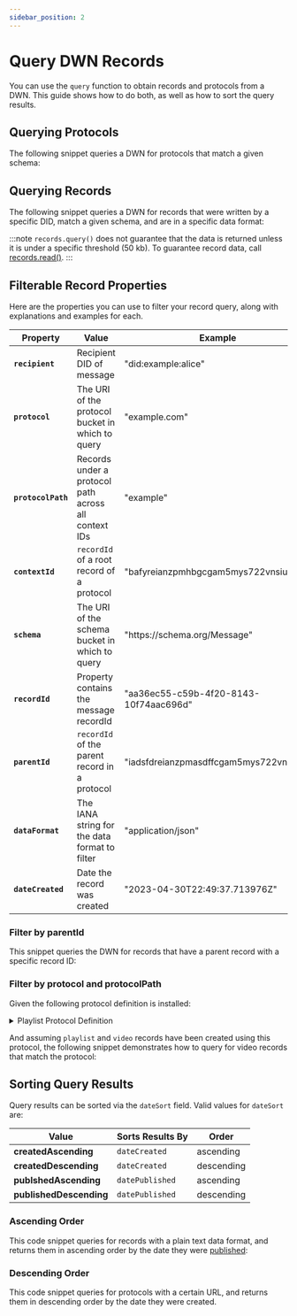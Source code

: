 ```yaml
---
sidebar_position: 2
---
```



# Query DWN Records

You can use the `query` function to obtain records and protocols from a DWN. This guide shows how to do both, as well as how to sort the query results.

## Querying Protocols

The following snippet queries a DWN for protocols that match a given schema:

<CodeSnippet functionName="queryProtocolsForMusic" />

## Querying Records

The following snippet queries a DWN for records that were written by a specific DID, match a given schema, and are in a specific data format:

<CodeSnippet functionName="queryRecordsFromDID" />

:::note
`records.query()` does not guarantee that the data is returned unless it is under a specific threshold (50 kb). 
To guarantee record data, call [records.read()](/api/web5-js/dwn/records#readrequest).
:::

## Filterable Record Properties
Here are the properties you can use to filter your record query, along with explanations and examples for each.

| Property            | Value                                                |   Example   |
| -----------         | ----------                                           | ----------- |  
| **`recipient`**     | Recipient DID of message                             | "did:example:alice"  |
| **`protocol`**      | The URI of the protocol bucket in which to query     | "example.com" |
| **`protocolPath`**  | Records under a protocol path across all context IDs | "example" |
| **`contextId`**     | `recordId` of a root record of a protocol            | "bafyreianzpmhbgcgam5mys722vnsiuwn..." |
| **`schema`**        | The URI of the schema bucket in which to query       | "https<span>://</span>schema.org/Message" |
| **`recordId`**      | Property contains the message recordId               | "aa36ec55-c59b-4f20-8143-10f74aac696d" |
| **`parentId`**      | `recordId` of the parent record in a protocol        | "iadsfdreianzpmasdffcgam5mys722vnd..." |
| **`dataFormat`**    | The IANA string for the data format to filter        | "application/json" |
| **`dateCreated`**   | Date the record was created                          | "2023-04-30T22:49:37.713976Z" |

### Filter by parentId
This snippet queries the DWN for records that have a parent record with a specific record ID:

<CodeSnippet functionName="queryRecordWithParentId" />

### Filter by protocol and protocolPath
Given the following protocol definition is installed:

<details>
<summary>Playlist Protocol Definition</summary>

<CodeSnippet functionName="playlistProtocolDefinition" />

</details>

And assuming `playlist` and `video` records have been created using this protocol, the following snippet demonstrates how to query for video records that match the protocol:

<CodeSnippet functionName="queryFromDwnByProtocolPath" />

## Sorting Query Results

Query results can be sorted via the `dateSort` field. Valid values for `dateSort` are:

| Value                     | Sorts Results By | Order       |
| -----------               | -----------      | ----------- |  
| **createdAscending**      | `dateCreated`    | ascending   |
| **createdDescending**     | `dateCreated`    | descending  |
| **publshedAscending**     | `datePublished`  | ascending   |
| **publishedDescending**   | `datePublished`  | descending  |

### Ascending Order

This code snippet queries for records with a plain text data format, and returns them in ascending order by the date they were [published](/docs/web5/build/decentralized-web-nodes/publishing-records):

<CodeSnippet functionName="queryRecordsWithFilterAscending"/>

### Descending Order

This code snippet queries for protocols with a certain URL, and returns them in descending order by the date they were created.

<CodeSnippet functionName="queryProtocolsWithFilterDescending" />

